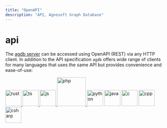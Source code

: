 ```yaml
---
title: "OpenAPI"
description: "API, Agnesoft Graph Database"
---
```


# api

The [agdb server](/docs/references/server) can be accessed using OpenAPI (REST) via any HTTP client. In addition to the API specification `agdb` offers wide range of clients for many languages that uses the same API but provides convenience and ease-of-use:

<p className="flex-row">
    <a href="/api-docs/rust">
        <img width="50" src="/images/rust.png" alt="rust" />
    </a>
    <a href="/api-docs/typescript">
        <img width="50" src="/images/ts.png" alt="ts" />
    </a>
    <a href="/api-docs/typescript">
        <img width="50" src="/images/js.png" alt="js" />
    </a>
    <a href="/api-docs/php">
        <img width="90" src="/images/php.svg" alt="php" />
    </a>
    <img width="50" src="/images/python.png" alt="python" />
    <img width="50" src="/images/java.png" alt="java" />
    <img width="50" src="/images/c.png" alt="c" />
    <img width="50" src="/images/cpp.png" alt="cpp" />
    <img width="50" src="/images/csharp.png" alt="csharp" />
</p>


<OpenApi />
